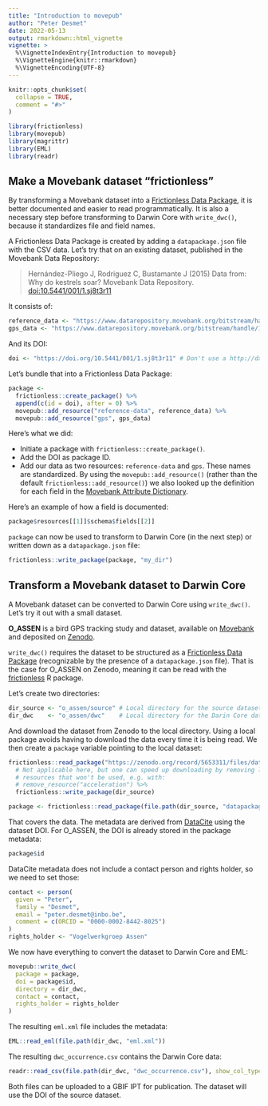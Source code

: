 ```yaml
---
title: "Introduction to movepub"
author: "Peter Desmet"
date: 2022-05-13
output: rmarkdown::html_vignette
vignette: >
  %\VignetteIndexEntry{Introduction to movepub}
  %\VignetteEngine{knitr::rmarkdown}
  %\VignetteEncoding{UTF-8}
---
```


```r
knitr::opts_chunk$set(
  collapse = TRUE,
  comment = "#>"
)
```

```r
library(frictionless)
library(movepub)
library(magrittr)
library(EML)
library(readr)
```

[fdp]: https://specs.frictionlessdata.io/data-package/
[frictionless-r]: https://frictionlessdata.github.io/frictionless-r/

## Make a Movebank dataset "frictionless" {#frictionless}

By transforming a Movebank dataset into a [Frictionless Data Package][fdp], it is better documented and easier to read programmatically. It is also a necessary step before transforming to Darwin Core with `write_dwc()`, because it standardizes file and field names.

A Frictionless Data Package is created by adding a `datapackage.json` file with the CSV data. Let's try that on an existing dataset, published in the Movebank Data Repository:

> Hernández-Pliego J, Rodriguez C, Bustamante J (2015) Data from: Why do kestrels soar? Movebank Data Repository. [doi:10.5441/001/1.sj8t3r11](https://doi.org/10.5441/001/1.sj8t3r11)

It consists of:

```r
reference_data <- "https://www.datarepository.movebank.org/bitstream/handle/10255/move.488/Lesser%20Kestrels%20EBD-reference-data.csv?sequence=1"
gps_data <- "https://www.datarepository.movebank.org/bitstream/handle/10255/move.487/Lesser%20Kestrels%20EBD.csv?sequence=1"
```

And its DOI:

```r
doi <- "https://doi.org/10.5441/001/1.sj8t3r11" # Don't use a http://dx.doi URL
```

Let's bundle that into a Frictionless Data Package:

```r
package <-
  frictionless::create_package() %>%
  append(c(id = doi), after = 0) %>%
  movepub::add_resource("reference-data", reference_data) %>%
  movepub::add_resource("gps", gps_data)
```

Here's what we did:

- Initiate a package with `frictionless::create_package()`.
- Add the DOI as package ID.
- Add our data as two resources: `reference-data` and `gps`. These names are standardized. By using the `movepub::add_resource()` (rather than the default `frictionless::add_resource()`) we also looked up the definition for each field in the [Movebank Attribute Dictionary](https://www.movebank.org/cms/movebank-content/movebank-attribute-dictionary).

Here's an example of how a field is documented:

```r
package$resources[[1]]$schema$fields[[2]]
```

`package` can now be used to transform to Darwin Core (in the next step) or written down as a `datapackage.json` file:

```r
frictionless::write_package(package, "my_dir")
```

## Transform a Movebank dataset to Darwin Core {#dwc}

A Movebank dataset can be converted to Darwin Core using `write_dwc()`. Let's try it out with a small dataset.

**O_ASSEN** is a bird GPS tracking study and dataset, available on [Movebank](https://www.movebank.org/cms/webapp?gwt_fragment=page=studies,path=study1605797471) and deposited on [Zenodo](https://doi.org/10.5281/zenodo.5653311).

`write_dwc()` requires the dataset to be structured as a [Frictionless Data Package][fdp] (recognizable by the presence of a `datapackage.json` file). That is the case for O_ASSEN on Zenodo, meaning it can be read with the [frictionless][frictionless-r] R package.

Let's create two directories:

```r
dir_source <- "o_assen/source" # Local directory for the source dataset
dir_dwc    <- "o_assen/dwc"    # Local directory for the Darin Core dataset
```

And download the dataset from Zenodo to the local directory. Using a local package avoids having to download the data every time it is being read. We then create a `package` variable pointing to the local dataset:

```r
frictionless::read_package("https://zenodo.org/record/5653311/files/datapackage.json") %>%
  # Not applicable here, but one can speed up downloading by removing large
  # resources that won't be used, e.g. with:
  # remove_resource("acceleration") %>%
  frictionless::write_package(dir_source)

package <- frictionless::read_package(file.path(dir_source, "datapackage.json"))
```

That covers the data. The metadata are derived from [DataCite](https://api.datacite.org/dois/10.5281/zenodo.5879096) using the dataset DOI. For O_ASSEN, the DOI is already stored in the package metadata:

```r
package$id
```

DataCite metadata does not include a contact person and rights holder, so we need to set those:

```r
contact <- person(
  given = "Peter",
  family = "Desmet",
  email = "peter.desmet@inbo.be",
  comment = c(ORCID = "0000-0002-8442-8025")
)
rights_holder <- "Vogelwerkgroep Assen"
```

We now have everything to convert the dataset to Darwin Core and EML:

```r
movepub::write_dwc(
  package = package,
  doi = package$id,
  directory = dir_dwc,
  contact = contact,
  rights_holder = rights_holder
)
```

The resulting `eml.xml` file includes the metadata:

```r
EML::read_eml(file.path(dir_dwc, "eml.xml"))
```

The resulting `dwc_occurrence.csv` contains the Darwin Core data:

```r
readr::read_csv(file.path(dir_dwc, "dwc_occurrence.csv"), show_col_types = FALSE)
```

Both files can be uploaded to a GBIF IPT for publication. The dataset will use the DOI of the source dataset.
